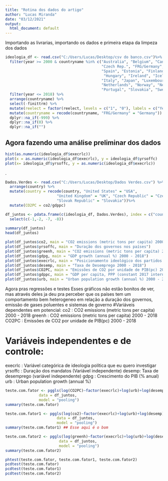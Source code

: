 ---
title: "Rotina dos dados do artigo"
author: "Lucas Miranda"
date: "03/12/2021"
output:
  html_document: default
---
 Importando as livrarias, importando os dados e primeira etapa da limpeza dos dados

```{r pressure, echo=FALSE}
ideologia_df <- read.csv("C:/Users/Lucas/Desktop/csv do banco.csv")%>%
  filter(year >= 2000 & countryname %in% c("Australia", "Belgium", "Canada", 
                                           "Czech Rep.", "FRG/Germany", "Denmark",
                                           "Spain", "Estonia", "Finland", "France", "UK",
                                            "Hungary", "Ireland", "Iceland", "Israel",
                                           "Italy", "Japan", "Luxembourg", "Mexico", 
                                           "Netherlands", "Norway", "New Zealand", "Poland", 
                                           "Portugal", "Slovakia", "Sweden", "USA")) %>%
  filter(year <= 2018) %>%
  arrange(countryname) %>%
  select(-finittrm) %>%
  mutate(reelect = factor(reelect, levels = c("1", "0"), labels = c("Yes", "No"))) %>%
  mutate(countryname = recode(countryname, "FRG/Germany" = "Germany")) %>%
  dplyr::na_if(-999) %>%
  dplyr::na_if(0) %>%
  dplyr::na_if("") 

```


## Agora fazendo uma análise preliminar dos dados

```{r pressure, echo=FALSE}
hist(as.numeric(ideologia_df$execrlc))
plot(x = as.numeric(ideologia_df$execrlc), y = ideologia_df$yrsoffc)
plot(x= ideologia_df$yrsoffc, y = as.numeric(ideologia_df$execrlc))
```

.
```{r pressure, echo=FALSE}
Dados.Verdes <- read.csv("C:/Users/Lucas/Desktop/Dados Verdes.csv") %>%
  arrange(country) %>%
  mutate(country = recode(country, "United States" = "USA",
                       "United Kingdom" = "UK", "Czech Republic" = "Czech Rep.",
                       "Slovak Republic" = "Slovakia"))%>%
  mutate(CO2PC = co2/gdppc)

df_juntos <- pdata.frame(c(ideologia_df, Dados.Verdes), index = c("countryname", "year")) %>%
  select(c(-1,-2, -7, -8))  
  
summary(df_juntos)
head(df_juntos)

plot(df_juntos$co2, main = "CO2 emissions (metric tons per capita) 2000 - 2018")
plot(df_juntos$yrsoffc, main = "Duração dos governos nos países")
plot(df_juntos$greenh, main = "CO2 emissions (metric tons per capita) 2000 - 2018")
plot(df_juntos$gdpg, main = "GDP growth (annual %) 2000 - 2018")
plot(df_juntos$execrlc, main = "Posicionamento ideológico dos partidos 2000 - 2018")
plot(df_juntos$desemp, main = "Taxa de Desemprego 2000 - 2018")
plot(df_juntos$CO2PC, main = "Emissões de CO2 por unidade de PIB(pc) 2000 - 2018")
plot(df_juntos$gdppc, main = "GDP per capita, PPP (constant 2017 international $) 2000 - 2018")
plot(df_juntos$urb, main = "Urban population growth (annual %) 2000 - 2018")

```

Agora pras regressões e testes
Esses gráficos não estão bonitos de ver, mas através deles ja deu pra perceber que os países tem um comportamento bem heterogeneo em relação a duração dos governos, emissão de gases poluentes e sistemas de governo
#Variáveis dependentes em potencial:
 co2 : CO2 emissions (metric tons per capita) 2000 - 2018
 greenh : CO2 emissions (metric tons per capita) 2000 - 2018
 CO2PC : Emissões de CO2 por unidade de PIB(pc) 2000 - 2018

# Variáveis independentes e de controle:
 execrlc : Variável categórica de ideologia política que eu quero investigar
 yrsoffc : Duração dos mandatos (Variável independente)
desemp: Taxa de desemprego (variável independente)
gdpg : Crescimento do PIB (% anual)
 urb : Urban population growth (annual %)
```{r pressure, echo=FALSE}
teste.com.fator <- pggls(log(CO2PC)~factor(execrlc)+log(urb)+log(desemp)+log(gdpg)+log(yrsoffc), 
               data = df_juntos, 
               model = "pooling")
summary(teste.com.fator)

teste.com.fator1 <- pggls(log(co2)~factor(execrlc)+log(urb)+log(desemp)+log(gdpg)+log(yrsoffc), 
                       data = df_juntos, 
                       model = "pooling")
summary(teste.com.fator1) ## Esse aqui é o bom

teste.com.fator2 <- pggls(log(greenh)~factor(execrlc)+log(urb)+log(desemp)+log(gdpg)+log(yrsoffc), 
                        data = df_juntos, 
                        model = "pooling")
summary(teste.com.fator2)

phtest(teste.com.fator, teste.com.fator1, teste.com.fator2)
pcdtest(teste.com.fator)
pcdtest(teste.com.fator1)
pcdtest(teste.com.fator2)

```
